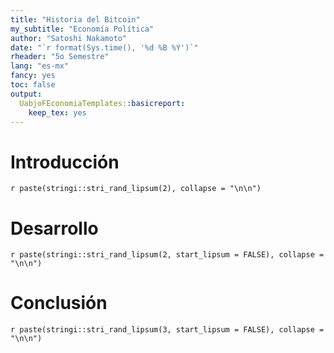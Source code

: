 ```yaml
---
title: "Historia del Bitcoin"
my_subtitle: "Economía Política"
author: "Satoshi Nakamoto"
date: "`r format(Sys.time(), '%d %B %Y')`"
rheader: "5o Semestre"
lang: "es-mx"
fancy: yes
toc: false
output: 
  UabjoFEconomiaTemplates::basicreport:
    keep_tex: yes
---
```


   
# Introducción

`r paste(stringi::stri_rand_lipsum(2), collapse = "\n\n")`

# Desarrollo

`r paste(stringi::stri_rand_lipsum(2, start_lipsum = FALSE), collapse = "\n\n")`

# Conclusión

`r paste(stringi::stri_rand_lipsum(3, start_lipsum = FALSE), collapse = "\n\n")`
